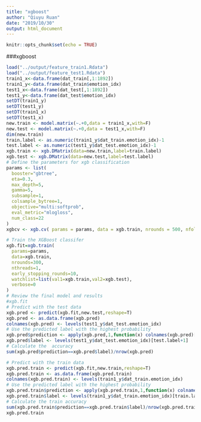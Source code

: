 ```yaml
---
title: "xgboost"
author: "Qiuyu Ruan"
date: "2019/10/30"
output: html_document
---
```


```r
knitr::opts_chunk$set(echo = TRUE)
```

###xgboost
```r
load("../output/feature_train1.Rdata")
load("../output/feature_test1.Rdata")
train1_x<-data.frame(dat_train[,1:1892])
train1_y<-data.frame(dat_train$emotion_idx)
test1_x<-data.frame(dat_test[,1:1892])
test1_y<-data.frame(dat_test$emotion_idx)
setDT(train1_y) 
setDT(test1_y)
setDT(train1_x) 
setDT(test1_x)
new.train <- model.matrix(~.+0,data = train1_x,with=F) 
new.test <- model.matrix(~.+0,data = test1_x,with=F) 
dim(new.train)
train.label <- as.numeric(train1_y$dat_train.emotion_idx)-1
test.label <- as.numeric(test1_y$dat_test.emotion_idx)-1
xgb.train <- xgb.DMatrix(data=new.train,label=train.label)
xgb.test <- xgb.DMatrix(data=new.test,label=test.label)
# Define the parameters for xgb classification
params <- list(
  booster="gbtree",
  eta=0.3,
  max_depth=5,
  gamma=5,
  subsample=1,
  colsample_bytree=1,
  objective="multi:softprob",
  eval_metric="mlogloss",
  num_class=22
)
xgbcv <- xgb.cv( params = params, data = xgb.train, nrounds = 500, nfold = 5, showsd = T, stratified = T, print_every_n = 10, early_stop_round = 20, maximize = F)

# Train the XGBoost classifer
xgb.fit=xgb.train(
  params=params,
  data=xgb.train,
  nrounds=300,
  nthreads=1,
  early_stopping_rounds=10,
  watchlist=list(val1=xgb.train,val2=xgb.test),
  verbose=0
)
# Review the final model and results
#xgb.fit
# Predict with the test data
xgb.pred <- predict(xgb.fit,new.test,reshape=T)
xgb.pred <- as.data.frame(xgb.pred)
colnames(xgb.pred) <- levels(test1_y$dat_test.emotion_idx)
# Use the predicted label with the highest probability
xgb.pred$prediction <- apply(xgb.pred,1,function(x) colnames(xgb.pred)[which.max(x)])
xgb.pred$label <- levels(test1_y$dat_test.emotion_idx)[test.label+1]
# Calculate the  accuracy
sum(xgb.pred$prediction==xgb.pred$label)/nrow(xgb.pred)

# Predict with the train data
xgb.pred.train <- predict(xgb.fit,new.train,reshape=T)
xgb.pred.train <- as.data.frame(xgb.pred.train)
colnames(xgb.pred.train) <- levels(train1_y$dat_train.emotion_idx)
# Use the predicted label with the highest probability
xgb.pred.train$prediction <- apply(xgb.pred.train,1,function(x) colnames(xgb.pred.train)[which.max(x)])
xgb.pred.train$label <- levels(train1_y$dat_train.emotion_idx)[train.label+1]
# Calculate the train accuracy
sum(xgb.pred.train$prediction==xgb.pred.train$label)/nrow(xgb.pred.train)
xgb.pred.train
```